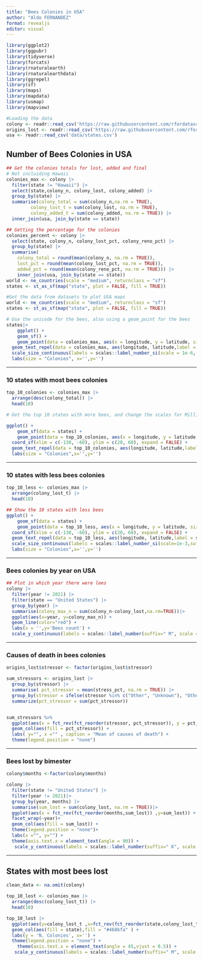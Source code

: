 ```yaml
---
title: "Bees Colonies in USA"
author: "Aldo FERNANDEZ"
format: revealjs
editor: visual
---
```


```r
library(ggplot2)
library(ggpubr)
library(tidyverse)
library(forcats)
library(rnaturalearth)
library(rnaturalearthdata)
library(ggrepel)
library(sf)
library(maps)
library(mapdata)
library(usmap)
library(mapview)
```

```r
#Loading the data
colony <- readr::read_csv('https://raw.githubusercontent.com/rfordatascience/tidytuesday/master/data/2022/2022-01-11/colony.csv')
origins_lost <- readr::read_csv('https://raw.githubusercontent.com/rfordatascience/tidytuesday/master/data/2022/2022-01-11/stressor.csv')
usa <- readr::read_csv('data/states.csv')
```

## Number of Bees Colonies in USA

```r
## Get the colonies totals for lost, added and final
# Not incluiding Hawaii
colonies_max <- colony |>
  filter(state != "Hawaii") |>
  select(state,colony_n, colony_lost, colony_added) |>
  group_by(state) |>
  summarise(colony_total = sum(colony_n,na.rm = TRUE),
         colony_lost_t = sum(colony_lost, na.rm = TRUE),
         colony_added_t = sum(colony_added, na.rm = TRUE)) |>
  inner_join(usa, join_by(state == state))

## Getting the percentage for the colonies
colonies_percent <- colony |>
  select(state, colony_n, colony_lost_pct, colony_reno_pct) |>
  group_by(state) |>
  summarise(
    colony_total = round(mean(colony_n, na.rm = TRUE)),
    lost_pct = round(mean(colony_lost_pct, na.rm = TRUE)),
    added_pct = round(mean(colony_reno_pct, na.rm = TRUE))) |>
    inner_join(usa, join_by(state == state))
world <- ne_countries(scale = "medium", returnclass = "sf")
states <- st_as_sf(map("state", plot = FALSE, fill = TRUE))
```

```r
#Get the data from datasets to plot USA maps
world <- ne_countries(scale = "medium", returnclass = "sf")
states <- st_as_sf(map("state", plot = FALSE, fill = TRUE))

# Use the unicode for the bees, also using a geom_point for the bees
states|>
    ggplot() +
    geom_sf() +
    geom_point(data = colonies_max, aes(x = longitude, y = latitude, size = colony_total),shape = "\U1F41D") +
  geom_text_repel(data = colonies_max, aes(longitude, latitude,label =  code)) +
  scale_size_continuous(labels = scales::label_number_si(scale = 1e-6, suffix = " M")) +
  labs(size = "Colonies", x='',y='')

```

------------------------------------------------------------------------

### 10 states with most bees colonies

```r
top_10_colonies <- colonies_max |>
  arrange(desc(colony_total)) |>
  head(10)

# Get the top 10 states with more bees, and change the scales for Millions

ggplot() +
    geom_sf(data = states) +
    geom_point(data = top_10_colonies, aes(x = longitude, y = latitude, size = colony_total),shape = "\U1F41D") +
  coord_sf(xlim = c(-130, -60), ylim = c(20, 60), expand = FALSE) +
  geom_text_repel(data = top_10_colonies, aes(longitude, latitude,label = state), nudge_x = c(3, 2, 2, 2, -1), nudge_y = c(0.25,-0.25, 0.5, 0.5, -0.5)) +scale_size_continuous(labels = scales::label_number_si(scale = 1e-6, suffix = " M"))+
  labs(size = "Colonies",x='',y='')
```

------------------------------------------------------------------------

### 10 states with less bees colonies

```r
top_10_less <- colonies_max |>
  arrange(colony_lost_t) |>
  head(10)

## Show the 10 states with less bees
ggplot() +
    geom_sf(data = states) +
    geom_point(data = top_10_less, aes(x = longitude, y = latitude, size = colony_lost_t),shape = "\U1F41D") +
  coord_sf(xlim = c(-130, -60), ylim = c(20, 60), expand = FALSE) +
  geom_text_repel(data = top_10_less, aes(longitude, latitude,label = state)) +
  scale_size_continuous(labels = scales::label_number_si(scale=1e-3,suffix = 'K')) +
  labs(size = "Colonies",x='',y='')
```

------------------------------------------------------------------------

### Bees colonies by year on USA

```r
## Plot in which year there were lees
colony |>
  filter(year != 2021) |>
  filter(state == "United States") |>
  group_by(year) |>
  summarise(colony_max_n = sum(colony_n-colony_lost,na.rm=TRUE))|>
  ggplot(aes(x=year, y=colony_max_n)) +
  geom_line(color="red") +
  labs(x = '',y='Bees count') +
  scale_y_continuous(labels = scales::label_number(suffix=" M", scale = 1e-6)) 
```

------------------------------------------------------------------------

### Causes of death in bees colonies

```r
origins_lost$stressor <- factor(origins_lost$stressor)

sum_stressors <- origins_lost |>
  group_by(stressor) |>
  summarise( pct_stressor = mean(stress_pct, na.rm = TRUE)) |>
  group_by(stressor = ifelse(stressor %in% c("Other", "Unknown"), "Other", as.character(stressor))) %>%
  summarize(pct_stressor = sum(pct_stressor))


sum_stressors %>%
  ggplot(aes(x = fct_rev(fct_reorder(stressor, pct_stressor)), y = pct_stressor)) +
  geom_col(aes(fill = pct_stressor)) +
  labs( y="", x ="" , caption = "Mean of causes of death") +
  theme(legend.position = "none")
```

------------------------------------------------------------------------

### Bees lost by bimester

```r
colony$months <-factor(colony$months) 

colony |>
  filter(state != "United States") |>
  filter(year != 2021)|>
  group_by(year, months) |>
  summarise(sum_lost = sum(colony_lost, na.rm = TRUE))|>
  ggplot(aes(x = fct_rev(fct_reorder(months,sum_lost)) ,y=sum_lost)) + ## I didnt find a solution here to get it in an order way
  facet_wrap(~year)+
  geom_col(aes(fill = sum_lost)) +
  theme(legend.position = "none")+
  labs(x ="", y="") +
  theme(axis.text.x = element_text(angle = 90)) +
   scale_y_continuous(labels = scales::label_number(suffix=" K", scale = 1e-3))
```

------------------------------------------------------------------------

## States with most bees lost

```r
clean_data <- na.omit(colony)

top_10_lost <- colonies_max |>
  arrange(desc(colony_lost_t)) |>
  head(10)

top_10_lost |> 
  ggplot(aes(y=colony_lost_t ,x=fct_rev(fct_reorder(state,colony_lost_t))))+
  geom_col(aes(fill = state),fill = "#468bfa" ) +
  labs(y = 'N. Colonies', x='') +
  theme(legend.position = "none") +
    theme(axis.text.x = element_text(angle = 45,vjust = 0.5)) +
   scale_y_continuous(labels = scales::label_number(suffix=" M", scale = 1e-6))
```

